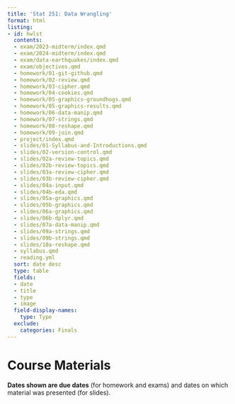 ```yaml
---
title: 'Stat 251: Data Wrangling'
format: html
listing:
- id: hwlst
  contents:
  - exam/2023-midterm/index.qmd
  - exam/2024-midterm/index.qmd
  - exam/data-earthquakes/index.qmd
  - exam/objectives.qmd
  - homework/01-git-github.qmd
  - homework/02-review.qmd
  - homework/03-cipher.qmd
  - homework/04-cookies.qmd
  - homework/05-graphics-groundhogs.qmd
  - homework/05-graphics-results.qmd
  - homework/06-data-manip.qmd
  - homework/07-strings.qmd
  - homework/08-reshape.qmd
  - homework/09-join.qmd
  - project/index.qmd
  - slides/01-Syllabus-and-Introductions.qmd
  - slides/02-version-control.qmd
  - slides/02a-review-topics.qmd
  - slides/02b-review-topics.qmd
  - slides/03a-review-cipher.qmd
  - slides/03b-review-cipher.qmd
  - slides/04a-input.qmd
  - slides/04b-eda.qmd
  - slides/05a-graphics.qmd
  - slides/05b-graphics.qmd
  - slides/06a-graphics.qmd
  - slides/06b-dplyr.qmd
  - slides/07a-data-manip.qmd
  - slides/09a-strings.qmd
  - slides/09b-strings.qmd
  - slides/10a-reshape.qmd
  - syllabus.qmd
  - reading.yml
  sort: date desc
  type: table
  fields:
  - date
  - title
  - type
  - image
  field-display-names:
    type: Type
  exclude:
    categories: Finals
---
```


# Course Materials

**Dates shown are due dates** (for homework and exams) and dates on which material was presented (for slides). 

::: {#hwlst}
:::
